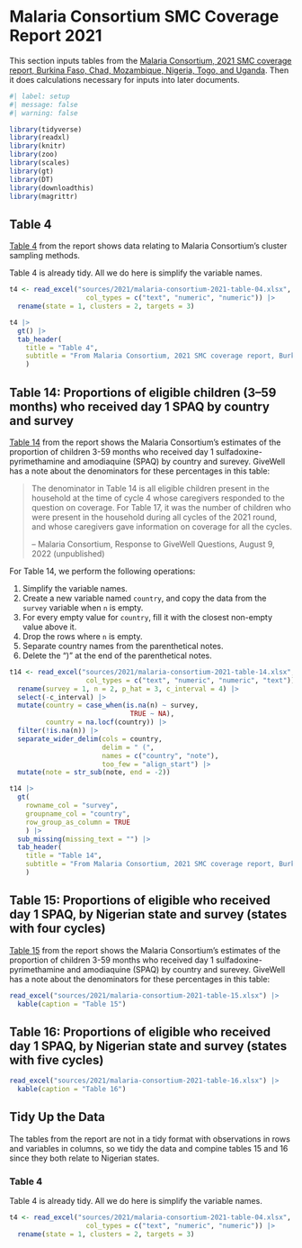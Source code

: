 # Malaria Consortium SMC Coverage Report 2021 {#sec-smc-2021}

This section inputs tables from the [Malaria Consortium, 2021 SMC coverage report, Burkina Faso, Chad, Mozambique, Nigeria, Togo, and Uganda](https://files.givewell.org/files/DWDA%202009/Malaria%20Consortium/Malaria_Consortium_2021_SMC_coverage_report_Burkina_Faso_Chad_Mozambique_Nigeria_Togo_and_Uganda.pdf).  Then it does calculations necessary for inputs into later documents.

```r
#| label: setup
#| message: false
#| warning: false

library(tidyverse)
library(readxl)
library(knitr)
library(zoo)
library(scales)
library(gt)
library(DT)
library(downloadthis)
library(magrittr)
```

## Table 4

[Table 4](https://github.com/MathAtGrace/givewell-malaria/raw/refs/heads/master/sources/2021/malaria-consortium-2021-table-04.xlsx) from the report shows data relating to Malaria Consortium's cluster sampling methods.

Table 4 is already tidy. All we do here is simplify the variable names.

```r

t4 <- read_excel("sources/2021/malaria-consortium-2021-table-04.xlsx",
                   col_types = c("text", "numeric", "numeric")) |>
  rename(state = 1, clusters = 2, targets = 3)

t4 |>
  gt() |>
  tab_header(
    title = "Table 4",
    subtitle = "From Malaria Consortium, 2021 SMC coverage report, Burkina Faso, Chad, Mozambique, Nigeria, Togo, and Uganda"
    )
```



## Table 14: Proportions of eligible children (3–59 months) who received day 1 SPAQ by country and survey

[Table 14](https://github.com/MathAtGrace/givewell-malaria/raw/refs/heads/master/sources/2021/malaria-consortium-2021-table-14.xlsx) from the report shows the Malaria Consortium's estimates of the proportion of children 3-59 months who received day 1 sulfadoxine-pyrimethamine and amodiaquine (SPAQ) by country and surevey. GiveWell has a note about the denominators for these percentages in this table:

> The denominator in Table 14 is all eligible children present in the household at the time of cycle 4 whose caregivers responded to the question on coverage. For Table 17, it was the number of children who were present in the household during all cycles of the 2021 round, and whose caregivers gave information on coverage for all the cycles.
>
> -- Malaria Consortium, Response to GiveWell Questions, August 9, 2022 (unpublished)

For Table 14, we perform the following operations:

1. Simplify the variable names.
1. Create a new variable named `country`, and copy the data from the `survey` variable when `n` is empty.
1. For every empty value for `country`, fill it with the closest non-empty value above it.
1. Drop the rows where `n` is empty.
1. Separate country names from the parenthetical notes.
1. Delete the ")" at the end of the parenthetical notes.

```r
t14 <- read_excel("sources/2021/malaria-consortium-2021-table-14.xlsx",
                   col_types = c("text", "numeric", "numeric", "text")) |>
  rename(survey = 1, n = 2, p_hat = 3, c_interval = 4) |>
  select(-c_interval) |>
  mutate(country = case_when(is.na(n) ~ survey,
                              TRUE ~ NA),
         country = na.locf(country)) |>
  filter(!is.na(n)) |>
  separate_wider_delim(cols = country,
                       delim = " (",
                       names = c("country", "note"),
                       too_few = "align_start") |>
  mutate(note = str_sub(note, end = -2))

t14 |>
  gt(
    rowname_col = "survey", 
    groupname_col = "country",
    row_group_as_column = TRUE
    ) |>
  sub_missing(missing_text = "") |>
  tab_header(
    title = "Table 14",
    subtitle = "From Malaria Consortium, 2021 SMC coverage report, Burkina Faso, Chad, Mozambique, Nigeria, Togo, and Uganda"
    )

```

## Table 15: Proportions of eligible who received day 1 SPAQ, by Nigerian state and survey (states with four cycles)

[Table 15](https://github.com/MathAtGrace/givewell-malaria/raw/refs/heads/master/sources/2021/malaria-consortium-2021-table-15.xlsx) from the report shows the Malaria Consortium's estimates of the proportion of children 3-59 months who received day 1 sulfadoxine-pyrimethamine and amodiaquine (SPAQ) by country and surevey. GiveWell has a note about the denominators for these percentages in this table:

```r
read_excel("sources/2021/malaria-consortium-2021-table-15.xlsx") |>
  kable(caption = "Table 15")
```

## Table 16: Proportions of eligible who received day 1 SPAQ, by Nigerian state and survey (states with five cycles)

```r
read_excel("sources/2021/malaria-consortium-2021-table-16.xlsx") |>
  kable(caption = "Table 16")
```

## Tidy Up the Data

The tables from the report are not in a tidy format with observations in rows and variables in columns, so we tidy the data and compine tables 15 and 16 since they both relate to Nigerian states.

### Table 4

Table 4 is already tidy. All we do here is simplify the variable names.

```r
t4 <- read_excel("sources/2021/malaria-consortium-2021-table-04.xlsx",
                   col_types = c("text", "numeric", "numeric")) |>
  rename(state = 1, clusters = 2, targets = 3)
```


